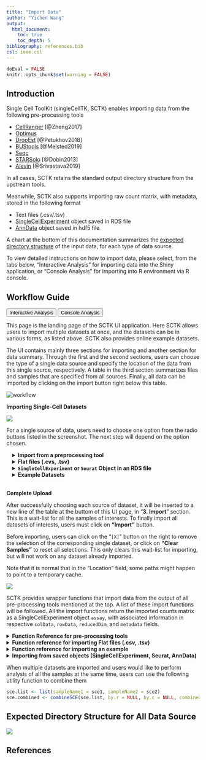 ```yaml
---
title: "Import Data"
author: "Yichen Wang"
output:
  html_document:
    toc: true
    toc_depth: 5
bibliography: references.bib
csl: ieee.csl
---
```


```r
doEval = FALSE
knitr::opts_chunk$set(warning = FALSE)
```

````{=html}
<head>
<meta name="viewport" content="width=device-width, initial-scale=1">
</head>
<body>
````

## Introduction

Single Cell ToolKit (singleCellTK, SCTK) enables importing data from the following pre-processing tools  

- [CellRanger](https://support.10xgenomics.com/single-cell-gene-expression/software/pipelines/latest/what-is-cell-ranger) [@Zheng2017]
- [Optimus](https://data.humancellatlas.org/pipelines/optimus-workflow) 
- [DropEst](https://github.com/hms-dbmi/dropEst) [@Petukhov2018]
- [BUStools](https://github.com/BUStools/bustools) [@Melsted2019]
- [Seqc](https://github.com/dpeerlab/seqc)
- [STARSolo](https://github.com/alexdobin/STAR/blob/master/docs/STARsolo.md) [@Dobin2013]
- [Alevin](https://salmon.readthedocs.io/en/latest/alevin.html) [@Srivastava2019]

In all cases, SCTK retains the standard output directory structure from the upstream tools.  

Meanwhile, SCTK also supports importing raw count matrix, with metadata, stored in the following format  

- Text files (.csv/.tsv)
- [SingleCellExperiment](https://rdrr.io/bioc/SingleCellExperiment/man/SingleCellExperiment.html) object saved in RDS file
- [AnnData](https://anndata.readthedocs.io/en/latest/) object saved in  hdf5 file

A chart at the bottom of this documentation summarizes the [expected directory structure](#expected-directory-structure-for-all-data-source-1) of the input data, for each type of data source. 

To view detailed instructions on how to import data, please select, from the tabs below, "Interactive Analysis" for importing data into the Shiny application, or "Console Analysis" for importing into R environment via R console.  

## Workflow Guide

````{=html}
<div class="tab">
  <button class="tablinks" onclick="openTab(event, 'interactive')" id="ia-button">Interactive Analysis</button>
  <button class="tablinks" onclick="openTab(event, 'console')" id="console-button">Console Analysis</button>
</div>

<div id="interactive" class="tabcontent">
````

This page is the landing page of the SCTK UI application. Here SCTK allows users to import multiple datasets at once, and the datasets can be in various forms, as listed above. SCTK also provides online example datasets.  

The UI contains mainly three sections for importing and another section for data summary. Through the first and the second sections, users can choose the type of a single data source and specify the location of the data from this single source, respectively. A table in the third section summarizes files and samples that are specified from all sources. Finally, all data can be imported by clicking on the import button right below this table. 

![workflow](ui_screenshots/import/import_ui_workflow.png)\

**Importing Single-Cell Datasets**

![](ui_screenshots/import/import_ui_source.png)\

For a single source of data, users need to choose one option from the radio buttons listed in the screenshot. The next step will depend on the option chosen.  

````{=html}
 <style>
div.offset { background-color:inherit ; border-radius: 5px; margin-left: 15px;}
</style>
<div class = "offset">
<details>
  <summary><b>Import from a preprocessing tool</b></summary>
```` 

![source1](ui_screenshots/import/import_ui_source1.png)\

SCTK supports importing data from the following pre-processing tools in our UI workflow:  
- [CellRanger](https://support.10xgenomics.com/single-cell-gene-expression/software/pipelines/latest/what-is-cell-ranger) (versions 2 and 3)  
- [STARSolo](https://github.com/alexdobin/STAR/blob/master/docs/STARsolo.md)  
- [BUStools](https://github.com/BUStools/bustools)  
- [Seqc](https://github.com/ambrosejcarr/seqc)  
- [Optimus](https://data.humancellatlas.org/pipelines/optimus-workflow)  

Choose the specific preprocessing tool that matches your dataset, and then press "**Add a Sample**". A corresponding dialog modal will pop out with description that instructs you to select the directory that stores your data.  

````{=html}
<details>
  <summary><b>Cell Ranger</b></summary>
```` 

The import procedure for Cell Ranger versions 2 and 3 are the same. To import a Cell Ranger sample, the user must select how they would like to import the sample: select a base directory that holds multiple sample directories, select a single sample directory, or select a directory holding the data files for a sample. Depending on this selection, the user must then provide the apprpriate directory paths and sample names and then click "OK."  

![cell ranger](ui_screenshots/import/import_ui_cellRanger.png)\

````{=html}
</details>
<details>
  <summary><b>STARsolo</b></summary>
```` 

To import a STARsolo sample, the user must select the parent directory of the **`"Gene/"`** directory for the sample they want to import, name the sample, and click "OK."  

![STARsolo](ui_screenshots/import/import_ui_STARsolo.png)\

````{=html}
</details>
<details>
  <summary><b>BUStools</b></summary>
```` 

To import a BUStools sample, the user must point to the **`"genecount/"`** directory for the sample they want to import, name the sample, and click "OK."  

![BUStools](ui_screenshots/import/import_ui_BUStools.png)\

````{=html}
</details>
<details>
  <summary><b>SEQC</b></summary>
````

To import a SEQC sample, the user must point to the directory that contains the **barcodes, gene, and matrix files** for the sample they want to import and name the sample. This tool additionally needs the user to specify a **"Sample ID"** which is what the name of the sample is as it appears in the names of its data files (e.g. for a file called `"pbmc_1k_sparse_counts_barcodes.csv"` the sample ID is `"pbmc_1k"`). Then the user must click "OK."  

![SEQC](ui_screenshots/import/import_ui_SEQC.png)\

````{=html}
</details>
<details>
  <summary><b>Optimus</b></summary>
````

To import an Optimus sample, the user must select the directory that contains the following four directories for the sample they want to import: **`"call-MergeCountFiles"`**, **`"call-MergeCellMetrics"`**, **`"call-MergeGeneMetrics"`**, **`"call-RunEmptyDrops"`**. Then the user must prove a sample name and click "OK."  

![Optimus](ui_screenshots/import/import_ui_Optimus.png)\

````{=html}
</details>
</details>
<details>
  <summary><b>Flat files (.cvs, .tsv)</b></summary>
````

To import tab-separated data, the user must provide **a counts file** (.csv or .tsv) and specify what type of input assay it is. The user can optionally also provide **cell annotation** and **feature** files (also .csv or .tsv). The user must then click **"Add to Sample List"** to add it to the table of samples.  
After choosing a single file for uploading, user must wait until the progress bar runs to the right end and says "Upload complete". Sometimes the progress bar runs to the end but it takes some time for the system to finalize reading a large file.  

![Flat files](ui_screenshots/import/import_ui_source2.png)\

````{=html}
</details>
<details>
  <summary><b><code>SingleCellExperiment</code> or <code>Seurat</code> Object in an RDS file</b></summary>
````

RDS is a file format that stores a single object from R environment. To import a single-cell dataset stored in a **`SingleCellExperiment`** (SCE) object from an RDS file, the user can simply select which **RDS** file to import and click **"Add to Sample List"**.  
After choosing a single file for uploading, user must wait until the progress bar runs to the right end and says "Upload complete". Sometimes the progress bar runs to the end but it takes some time for the system to finalize reading a large file.  

![](ui_screenshots/import/import_ui_source3.png)\

````{=html}
</details>
<details>
  <summary><b>Example Datasets</b></summary>
````

Users can also opt to import and work with published example datasets. To do so, the user must select which dataset they would like to use from the dropdown menu and click **"Add to Sample List"**. For more information about the chosen dataset, users can click on the hyperlink of the title and open the reference website in a browser.  

![](ui_screenshots/import/import_ui_source4.png)\

````{=html}
</details>
</div>
<br>
````

**Complete Upload**

After successfully choosing each source of dataset, it will be inserted to a new line of the table at the buttom of this UI page, in "**3. Import**" section. This is a wait-list for all the samples of interests. To finally import all datasets of interests, users must click on **"Import"** button.  

Before importing, users can click on the "`[X]`" button on the right to remove the selection of the corresponding single dataset, or click on **"Clear Samples"** to reset all selections. This only clears this wait-list for importing, but will not work on any dataset already imported.  

Note that it is normal that in the "Location" field, some paths might happen to point to a temporary cache.  

![](ui_screenshots/import/import_ui_sampleList.png)\


````{=html}
</div>

<div id="console" class="tabcontent">
````

SCTK provides wrapper functions that import data from the output of all pre-processing tools mentioned at the top. A list of these import functions will be followed. All the import functions return the imported counts matrix as a SingleCellExperiment object `assay`, with associated information in respective `colData`, `rowData`, `reducedDim`, and `metadata` fields. 

````{=html}
<details>
  <summary><b>Function Reference for pre-processing tools</b></summary>
````

| Upstream Tool |   Function   |
| :----: |    :----:    |
| Alevin  | `importAlevin()` |
| BUStools | `importBUStools()` |
| CellRanger | `importCellRanger()`, `importCellRangerV2()`, `importCellRangerV3()`, `importCellRangerV2Sample()`, `importCellRangerV3Sample()` |
| DropEst | `importDropEst()` |
| Optimus | `importOptimus()` |
| SEQC | `importSEQC()` |
| STARsolo | `importSTARsolo()` |

Click on the link of the function names to read the detailed manual of the them.  

````{=html}
</details>
<details>
  <summary><b>Function reference for importing Flat files (.csv, .tsv)</b></summary>
````

| File Format |   Function   |
| :----: |    :----:    |
|  .mtx, .txt, .csv, .tab, or .tsv  | `importFromFiles()` |

Click on the link of the function names to read the detailed manual of the them.  

````{=html}
</details>
<details>
  <summary><b>Function reference for importing an example</b></summary>
````

Run the following command to import the "PBMC-3K" dataset provided by TEN-X.  

```R
library(singleCellTK)
sce <- importExampleData("pbmc3k")
```

Click on the link of the function names to read the detailed manual of the it.  

````{=html}
</details>
<details>
  <summary><b>Importing from saved objects (SingleCellExperiment, Seurat, AnnData)</b></summary>
````

Run the following command to import a **SingleCellExperiment** object saved in RDS file

```R
sce <- readRDS("path/to/filename.rds")
```

Run the following commands to import a **Seurat** object saved in RDS file, and convert it to SingleCellExperiment object to be compatible with SCTK's workflow.

```R
seuratObj <- readRDS("path/to/filename.rds")
sce <- convertSeuratToSCE(seuratObj)
```

Run the following commands to import an **AnnData** object saved in H5AD file, and convert it to SingleCellExperiment object to be compatible with SCTK's workflow.

```R
sce <- importAnnData("path/to/filename.h5ad")
```

Click on the link of the function names to read the detailed manual of the them.  

````{=html}
</details>
````

When multiple datasets are imported and users would like to perform analysis of all the samples at the same time, users can use the following utility function to combine them

```R
sce.list <- list(sampleName1 = sce1, sampleName2 = sce2)
sce.combined <- combineSCE(sce.list, by.r = NULL, by.c = NULL, combined = TRUE)
```

````{=html} 
</div>
<script>
document.getElementById("ia-button").click();
</script>
</body>
````

## Expected Directory Structure for All Data Source

![](ui_screenshots/import/directory_structure.png)

## References
